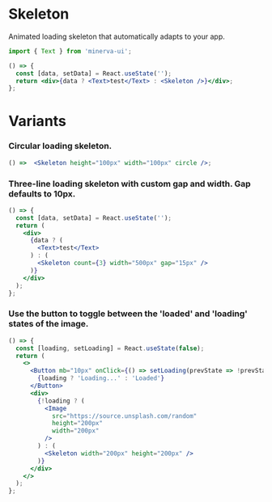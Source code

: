 
<Meta title="Elements|Skeleton" component={Skeleton} />

# Skeleton

Animated loading skeleton that automatically adapts to your app.

```js
import { Text } from 'minerva-ui';
```

```jsx
() => {
  const [data, setData] = React.useState('');
  return <div>{data ? <Text>test</Text> : <Skeleton />}</div>;
};
```

# Variants

### Circular loading skeleton.

```jsx
() =>  <Skeleton height="100px" width="100px" circle />;
```

### Three-line loading skeleton with custom gap and width. Gap defaults to 10px.

```jsx
() => {
  const [data, setData] = React.useState('');
  return (
    <div>
      {data ? (
        <Text>test</Text>
      ) : (
        <Skeleton count={3} width="500px" gap="15px" />
      )}
    </div>
  );
};
```

### Use the button to toggle between the 'loaded' and 'loading' states of the image.

```jsx
() => {
  const [loading, setLoading] = React.useState(false);
  return (
    <>
      <Button mb="10px" onClick={() => setLoading(prevState => !prevState)}>
        {loading ? 'Loading...' : 'Loaded'}
      </Button>
      <div>
        {!loading ? (
          <Image
            src="https://source.unsplash.com/random"
            height="200px"
            width="200px"
          />
        ) : (
          <Skeleton width="200px" height="200px" />
        )}
      </div>
    </>
  );
};
```
